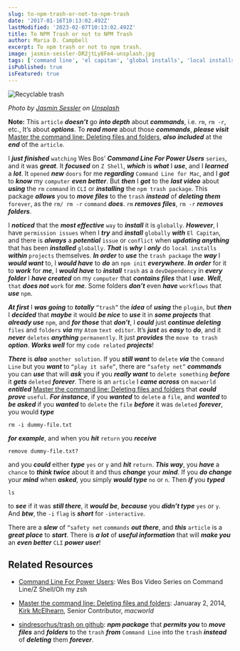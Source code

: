 ```yaml
---
slug: to-npm-trash-or-not-to-npm-trash
date: '2017-01-16T10:13:02.492Z'
lastModified: '2023-02-07T10:13:02.492Z'
title: To NPM Trash or not to NPM Trash
author: Maria D. Campbell
excerpt: To npm trash or not to npm trash.
image: jasmin-sessler-DR2jtLy8Fe4-unsplash.jpg
tags: ['command line', 'el capitan', 'global installs', 'local installs', 'npm', 'osx', 'rm command', 'unix', 'zsh', 'z shell']
isPublished: true
isFeatured: true
---
```


![Recyclable trash](jasmin-sessler-DR2jtLy8Fe4-unsplash.jpg)

*Photo by [Jasmin Sessler](https://unsplash.com/@wizwow) on [Unsplash](https://unsplash.com/photos/DR2jtLy8Fe4)*

**Note:** This `article` ***doesn’t*** go ***into depth*** about ***commands***, i.e. `rm`, `rm -r`, etc., It’s about **_options_**. To ***read more*** about those ***commands***, ***please visit*** [Master the command line: Deleting files and folders](https://www.macworld.com/article/2082021/master-the-command-line-deleting-files-and-folders.html),
***also included*** at the ***end*** of the `article`.

I ***just finished*** `watching` Wes Bos’ **_Command Line For Power Users_** `series`, and it was ***great***. It ***focused*** on `Z Shell`, ***which*** is ***what*** I ***use***, and I ***learned*** a ***lot***. It `opened` ***new*** `doors` for me ***regarding*** `Command Line for Mac`, and I ***got*** to ***know*** my `computer` ***even better***. But ***then*** I ***got*** to the ***last video*** about ***using*** the `rm` `command` in `CLI` or ***installing*** the `npm trash package`. This package ***allows*** you to ***move files*** to the `trash` ***instead*** of ***deleting them*** `forever`, as the `rm/ rm -r` `command` ***does***. `rm` ***removes files***, `rm -r` ***removes folders***.

I ***noticed*** that the ***most effective*** `way` to ***install*** it is `globally`. ***However***, I have `permission issues` when I ***try*** and ***install*** `globally` ***with*** `El Capitan`, and there is ***always*** a ***potential*** `issue` or `conflict` when ***updating anything*** that has been ***installed*** `globally`. ***That*** is ***why*** I ***only*** do `local installs` ***within*** `projects`
themselves. ***In order*** to ***use*** the `trash package` the ***way*** I ***would want*** to, I ***would have*** to ***do*** an `npm init` ***everywhere***. ***In order*** for it to ***work*** for ***me***, I ***would have*** to ***install*** `trash` as a `devDependency` in ***every folder*** I ***have created*** on my `computer` that ***contains files*** that I ***use***. ***Well***, `that` ***does not*** `work` for ***me***. Some folders ***don’t*** even ***have*** `workflows` that ***use*** `npm`.

***At first*** I ***was going*** to ***totally*** `“trash”` the ***idea*** of ***using*** the `plugin`, but ***then*** I ***decided*** that ***maybe*** it would ***be nice*** to ***use*** it in ***some projects*** that ***already use*** `npm`, and ***for those*** that ***don’t***, I ***could*** just ***continue deleting*** `files`
and `folders` ***via*** my `Atom` `text editor`. It’s ***just*** as ***easy*** to ***do***, and it ***never*** `deletes` ***anything*** `permanently`. It just ***provides*** the `move to trash` ***option***. ***Works well*** for my `code related` ***projects***!

***There*** is ***also*** `another solution`. If you ***still want*** to `delete` ***via*** the `Command Line` but you ***want*** to `“play it safe”`, there are `“safety net”` ***commands*** you can ***use*** that will ***ask*** you if you ***really want*** to `delete something` ***before*** it ***gets*** `deleted` ***forever***. There is an `article` I ***came across*** on `macworld` ***entitled*** [Master the command line: Deleting files and folders](https://www.macworld.com/article/2082021/master-the-command-line-deleting-files-and-folders.html) that ***could prove*** `useful`. ***For instance***, if you ***wanted*** to `delete` a `file`, and
***wanted*** to ***be asked*** if you ***wanted*** to `delete` the `file` ***before*** it was `deleted` ***forever***, you would ***type***

```shell
rm -i dummy-file.txt
```

***for example***, and when you ***hit*** `return` you ***receive***

```shell
remove dummy-file.txt?
```

and you ***could*** either ***type*** `yes` or `y` and ***hit*** `return`. ***This way***, you ***have*** a `chance` to ***think twice*** about it and thus ***change*** your ***mind***. If you ***do change*** your ***mind*** when ***asked***, you simply ***would type*** `no` or `n`. Then ***if*** you ***typed***

```shell
ls
```

to ***see*** if it was ***still there***, it ***would be***, ***because*** you ***didn’t type*** `yes` or `y`. And **_btw_**, the `-i` `flag` is ***short*** for `-interactive`.

There are a ***slew*** of `“safety net` `commands` ***out there***, and ***this*** `article` is a ***great place*** to ***start***. There is ***a lot*** of ***useful information*** that will ***make you*** an ***even better*** `CLI` ***power user***!

## Related Resources

- [Command Line For Power Users](https://commandlinepoweruser.com/): Wes Bos
    Video Series on Command Line/Z Shell/Oh my zsh

- [Master the command line: Deleting files and folders](https://www.macworld.com/article/2082021/master-the-command-line-deleting-files-and-folders.html):
    Januaray 2, 2014,
    [Kirk McElhearn](https://www.macworld.com/author/Kirk-McElhearn/), Senior
    Contributor, _macworld_

- [sindresorhus/trash on github](https://github.com/sindresorhus/trash): **_npm package_** that ***permits you*** to ***move files*** and ***folders*** to the `trash` ***from*** `Command Line` into the `trash` ***instead*** of ***deleting*** them ***forever***.

